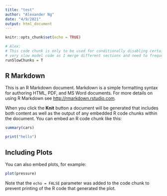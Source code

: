 ```yaml
---
title: "test"
author: "Alexander Ng"
date: "4/9/2021"
output: html_document
---
```


```r
knitr::opts_chunk$set(echo = TRUE)
```


```r
# Alex:
# This code chunk is only to be used for conditionally disabling certain
# very slow model code as I merge different sections and need to frequent recompile
runSlowChunks = T

```


## R Markdown

This is an R Markdown document. Markdown is a simple formatting syntax for authoring HTML, PDF, and MS Word documents. For more details on using R Markdown see <http://rmarkdown.rstudio.com>.

When you click the **Knit** button a document will be generated that includes both content as well as the output of any embedded R code chunks within the document. You can embed an R code chunk like this:

```r
summary(cars)
```



```r

print("hello")

```

## Including Plots

You can also embed plots, for example:

```r
plot(pressure)
```

Note that the `echo = FALSE` parameter was added to the code chunk to prevent printing of the R code that generated the plot.
